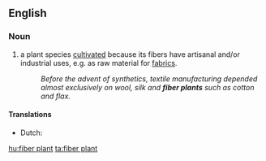 ==English==

===Noun===
{{en-noun|head=[[fiber]] [[plant]]}}

# a plant species [[cultivate]]d because its fibers have artisanal and/or industrial uses, e.g. as raw material for [[fabric]]s.
#: ''Before the advent of synthetics, textile manufacturing depended almost exclusively on wool, silk and '''fiber plants''' such as cotton and flax.''

====Translations====
{{trans-top|plant species}}
* Dutch: {{t|nl|vezelplant}}
{{trans-mid}}
{{trans-bottom}}

[[hu:fiber plant]]
[[ta:fiber plant]]